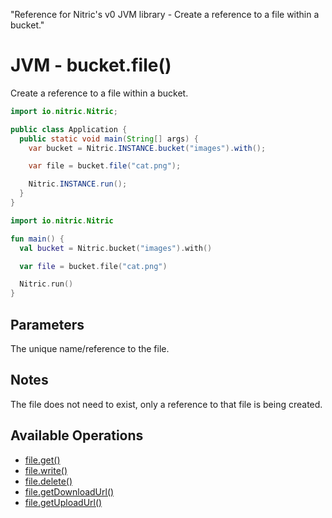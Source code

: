   "Reference for Nitric's v0 JVM library - Create a reference to a file within a bucket."

# JVM - bucket.file()

Create a reference to a file within a bucket.

<Tabs syncKey="jvm-lang">

<TabItem label="Java">

```java
import io.nitric.Nitric;

public class Application {
  public static void main(String[] args) {
    var bucket = Nitric.INSTANCE.bucket("images").with();

    var file = bucket.file("cat.png");

    Nitric.INSTANCE.run();
  }
}
```

</TabItem>

<TabItem label="Kotlin">

```kotlin
import io.nitric.Nitric

fun main() {
  val bucket = Nitric.bucket("images").with()

  var file = bucket.file("cat.png")

  Nitric.run()
}
```

</TabItem>

</Tabs>

## Parameters

<Properties>
  <Property name="name" required type="string">
    The unique name/reference to the file.
  </Property>
</Properties>

## Notes

The file does not need to exist, only a reference to that file is being created.

## Available Operations

- [file.get()](./bucket-file-read)
- [file.write()](./bucket-file-write)
- [file.delete()](./bucket-file-delete)
- [file.getDownloadUrl()](./bucket-file-uploadurl)
- [file.getUploadUrl()](./bucket-file-downloadurl)
